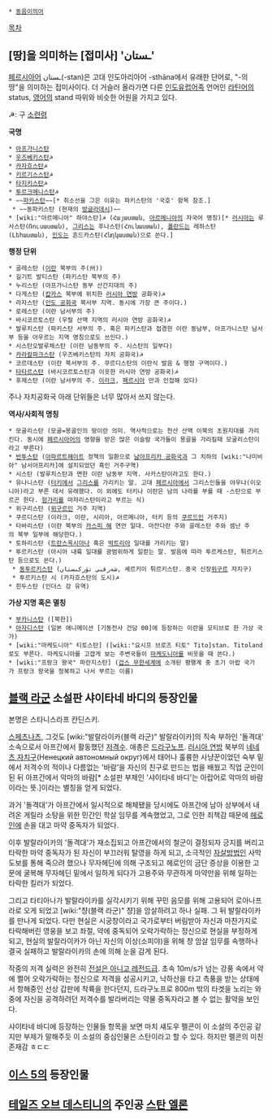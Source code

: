  * [[동음이의어]]

[[목차]]
== [땅]을 의미하는 [접미사] 'ـستان‎' ==
[[페르시아어]] ـستان‎(-stan)은 고대 인도아리아어 -sthāna에서 유래한 단어로, "-의 땅"을 의미하는 접미사이다. 더 거슬러 올라가면 다른 [[인도유럽어족]] 언어인 [[라틴어]]의 status, [[영어]]의 stand 따위와 비슷한 어원을 가지고 있다.

☭: 구 [[소련]]령

'''국명'''
 * [[아프가니스탄]]
 * [[우즈베키스탄]]☭
 * [[카자흐스탄]]☭
 * [[키르기스스탄]]☭
 * [[타지키스탄]]☭
 * [[투르크메니스탄]]☭
 * ~~[[파키스탄]]~~[* 취소선을 그은 이유는 파키스탄의 '국호' 항목 참조.]
  * ~~동파키스탄 (현재의 [[방글라데시]])~~
 * [wiki:"아르메니아" 하야스탄]☭ (Հայաստան, [[아르메니아]]의 자국어 명칭)[* [[러시아]]는 루사스탄(Ռուսաստան), [[그리스]]는 후나스탄(Հունաստան), [[폴란드]]는 레하스탄(Լեհաստան), [[인도]]는 흔드카스탄(Հնդկաստան)으로 쓴다.]

'''행정 단위'''
 * 골레스탄 ([[이란]] 북부의 주(州))
 * 길기트 발티스탄 (파키스탄 북부의 주)
 * 누리스탄 (아프가니스탄 동부 산간지대의 주)
 * 다게스탄 ([[캅카스]] 북부에 위치한 [[러시아 연방]] 공화국)☭
 * 라자스탄 ([[인도 공화국]] 북서부 지역. 동시에 가장 큰 주이다.)
 * 로레스탄 (이란 남서부의 주)
 * 바시코르토스탄 (우랄 산맥 지역의 러시아 연방 공화국)☭
 * 발루치스탄 (파키스탄 서부의 주. 혹은 파키스탄과 접경한 이란 동남부, 아프가니스탄 남서부 등을 아우르는 지역 명칭으로도 쓰인다.)
 * 시스탄오발루체스탄 (이란 남동부의 주. 시스탄의 일부다) 
 * [[카라칼파크스탄]] (우즈베키스탄의 자치 공화국)☭
 * 코르데스탄 (이란 북서부의 주. 쿠르디스탄의 이란식 발음 & 행정 구역이다.)
 * [[타타르스탄]] (바시코르토스탄과 이웃한 러시아 연방 공화국)☭
 * 후제스탄 (이란 남서부의 주. [[이라크]], [[페르시아]] 만과 인접해 있다)

주나 자치공화국 아래 단위들은 너무 많아서 쓰지 않는다.

'''역사/사회적 명칭'''
 * 모굴리스탄 (모굴=몽골인의 땅이란 의미. 역사적으로는 천산 산맥 이북의 초원지대를 가리킨다. 동시에 [[페르시아어]]의 영향을 받은 많은 이슬람 국가들이 몽골을 가리킬때 모굴리스탄이라고 부른다)
 * [[반투스탄]] ([[아파르트헤이트]] 정책의 일환으로 [[남아프리카 공화국]]과 그 치하의 [wiki:"나미비아" 남서아프리카]에 설치되었던 흑인 거주구역)
 * 시스탄 (발루치스탄과 면한 이란 남동부 지역. 사카스탄이라고도 한다.)
 * 유나니스탄 ([[터키]]에서 [[그리스]]를 가리키는 말. 고대 [[페르시아]]에서 그리스인들을 야우나(이오니아)라고 부른 데서 유래했다. 이 외에도 터키나 이란은 남의 나라를 부를 때 -스탄으로 부르곤 한다. [[헝가리]]를 마자리스탄이라고 부르는 식)
 * 위구리스탄 ([[위구르]]인 거주 지역)
 * 쿠르디스탄 (이라크, 이란, 시리아, 아르메니아, 터키 등의 [[쿠르드인]] 거주지)
 * 타바리스탄 (이란 북부의 [[카스피 해]] 연안 일대. 마잔다란 주와 골레스탄 주와 셈난 주의 북부 일부에 해당한다.)
 * 토하리스탄 ([[트란스옥시아나]] 혹은 [[박트리아]] 일대를 가리키는 말)
 * 투르키스탄 (아시아 내륙 일대를 광범위하게 일컫는 말. 발음에 따라 투르케스탄, 튀르키스탄 등으로도 쓴다.)
  * [[동투르키스탄]] (شەرقىي تۈركىستان, 셰르키이 튀르키스탄. 중국 신장[[위구르]] 자치구)
  * 투르키스탄 시 (카자흐스탄의 도시)☭
 * 힌두스탄 (인더스 강 유역)

'''가상 지명 혹은 멸칭'''
 * [[부카니스탄]] ([북한])
 * [[아자디스탄]] (일본 애니메이션 [기동전사 건담 00]에 등장하는 이란을 모티브로 한 가상 국가)
 * [wiki:"마케도니아" 티토스탄] ([wiki:"요시프 브로즈 티토" Tito]stan. Titoland로도 부른다. 마케도니아를 고깝게 보는 주변국들이 [[마케도니아]]를 비웃을 때 쓴다.)
 * [wiki:"프랑크 왕국" 파란지스탄] ([[겁스 무한세계]]에 소개된 평행계 중 초기 아랍 국가가 프랑크 왕국을 정복하고 나서 부르는 이름)
== [[블랙 라군]] 소설판 샤이타네 바디의 등장인물 ==
본명은 스타니스라프 칸딘스키.

[[스페츠나츠]], 그것도 [wiki:"발랄라이카(블랙 라군)" 발랄라이카]의 직속 부하인 '돌격대' 소속으로서 아프간에서 활동했던 [[저격수]]. 애총은 [[드라구노프]].
[[러시아 연방]] 북부의 [[네네츠 자치구]](Ненецкий автономный округ)에서 태어나 훌륭한 사냥꾼이었던 숙부 밑에서 저격수의 적이나 다름없는 '바람'을 자신의 친구로 만드는 법을 배웠고 직업 군인이 된 뒤 아프간에서 악마의 바람[* 소설판 부제인 '샤이타네 바디'는 아랍어로 악마의 바람이라는 뜻.]이라는 별칭을 얻게 되었다.

과거 '돌격대'가 아프간에서 일시적으로 해체됐을 당시에도 아프간에 남아 상부에서 내려온 게릴라 소탕을 위한 민간인 학살 임무를 계속했었고, 그로 인한 죄책감 때문에 [[헤로인]]에 손을 대고 마약 중독자가 되었다.

이후 발랄라이카의 '돌격대'가 재소집되고 아프간에서의 철군이 결정되자 긍지를 버리고 타락한 마약 중독자가 된 자신이 부끄러워 탈영을 하게 되고, 소극적인 [[자살]]방법인 사막 도보를 통해 죽으려 했으나 무자헤딘에 의해 구조되고 헤로인의 금단 증상을 이용한 고문에 굴복해 무자헤딘 밑에서 일하게 되다가 고용주와 무관하게 마약만을 위해 일하는 타락한 킬러가 되었다.

그리고 타티아나가 발랄라이카를 실각시키기 위해 꾸민 음모를 위해 고용되어 로아나프라로 오게 되었고 [wiki:"챵(블랙 라군)" 챵]을 암살하려고 하나 실패. 그 뒤 발랄라이카를 만나게 되었다.
다만 현실은 시궁창이라고 국가로부터 버림받아 자신과 마찬가지로 타락해버린 영웅을 보고 좌절, 약에 중독되어 오락가락하는 정신으로 현실을 부정하게 되고, 현실의 발랄라이카가 아닌 자신의 이상(소피야)을 위해 챵 암살 임무를 속행하나 결국 실패하고 발랄라이카의 손에 의해 눈을 감게 된다.

작중의 저격 실력은 완전히 [[전설은 아니고 레전드급]].
초속 10m/s가 넘는 강풍 속에서 약에 쩔어 오락가락하는 정신으로 저격을 성공시키고, 낙하산을 타고 측풍을 받는 상태에서 항해중인 선상 갑판에 착륙을 한다던지, 드라구노프로 800m 밖의 타겟을 노리는 와중에 자신을 공격하려던 저격수를 발라버리는 약물 중독자라고 볼 수 없는 활약을 보인다.

샤이타네 바디에 등장하는 인물들 항목을 보면 마치 섀도우 펠콘이 이 소설의 주인공 같지만 부제가 말해주듯 이 소설의 중심인물은 스탄이라고 할 수 있다. 하지만 펠콘의 미친 존재감 ㅎㄷㄷ

== [[이스 5]]의 등장인물 ==

== [[테일즈 오브 데스티니]]의 주인공 [[스탄 엘론]] ==
